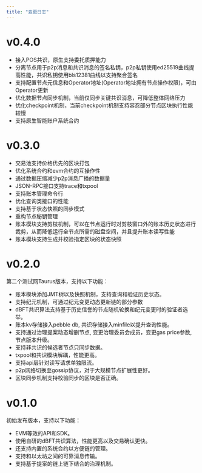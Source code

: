 ```yaml
---
title: "变更日志"
---
```


# v0.4.0
- 接入POS共识，原生支持委托质押能力
- 分离节点用于p2p消息和共识消息的签名私钥，p2p私钥使用ed25519曲线提高性能，共识私钥使用bls12381曲线以支持聚合签名
- 支持配置节点元信息和Operator地址(Operator地址拥有节点操作权限)，可由Operator更新
- 优化数据节点同步机制，当前仅同步关键共识消息，可降低整体网络压力
- 优化checkpoint机制，当前checkpoint机制支持容忍部分节点区块执行性能较慢
- 支持原生智能账户系统合约

# v0.3.0
- 交易池支持价格优先的区块打包
- 优化系统合约和evm合约的互操作性
- 通过数据压缩减少p2p消息广播的数据量
- JSON-RPC接口支持trace和txpool
- 支持账本管理命令行
- 优化查询类接口的性能
- 支持基于状态快照的同步模式
- 重构节点秘钥管理
- 账本模块支持剪枝机制，可以在节点运行时对剪枝窗口外的账本历史状态进行裁剪，从而降低运行全节点所需的磁盘空间，并且提升账本读写性能
- 账本模块支持生成并校验指定区块的状态快照


# v0.2.0
第二个测试网Taurus版本，支持以下功能：
- 账本模块添加JMT树以及快照机制，支持查询和验证历史状态。
- 支持纪元机制，可通过纪元变更动态更新链的部分参数
- dBFT共识算法支持基于历史信誉的节点随机轮换和纪元变更时的验证者选举。
- 账本kv存储接入pebble db, 共识存储接入minfile以提升查询性能。
- 支持通过治理提案动态增删节点, 变更治理委员会成员，变更gas price参数, 节点版本升级。
- 支持非共识的候选者节点只同步数据。
- txpool和共识模块解耦，性能更高。
- 支持api层针对读写请求单独限流。
- p2p网络切换至gossip协议，对于大规模节点扩展性更好。
- 区块同步机制支持校验同步的区块是否正确。

# v0.1.0
初始发布版本，支持以下功能：
- EVM等效的API和SDK。
- 使用自研的dBFT共识算法，性能更高以及交易确认更快。
- 还支持内置的系统合约以方便链的管理。
- 支持和以太坊之间的可靠消息传输。
- 支持基于提案的链上链下结合的治理机制。